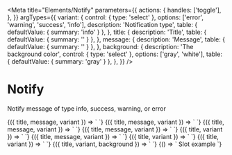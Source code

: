 
<Meta
  title="Elements/Notify"
  parameters={{
    actions: {
      handles: ['toggle'],
    },
  }}
  argTypes={{
    variant: {
      control: { type: 'select' },
      options: ['error', 'warning', 'success', 'info'],
      description: 'Notification type',
      table: { defaultValue: { summary: 'info' } },
    },
    title: {
      description: 'Title',
      table: { defaultValue: { summary: '' } },
    },
    message: {
      description: 'Message',
      table: { defaultValue: { summary: '' } },
    },
    background: {
      description: 'The background color',
      control: { type: 'select' },
      options: ['gray', 'white'],
      table: { defaultValue: { summary: 'gray' } },
    },
  }}
/>

# Notify

Notify message of type info, success, warning, or error

<Canvas>
  <Story
    name='info'
    args={{
      variant: 'info',
      title: 'This is the title.',
      message: 'This is the message.',
    }}
  >
    {({ title, message, variant }) => `
      <v-notify
        variant='${variant}'
        title='${title}'
        message='${message}'
      />
    `}
  </Story>
</Canvas>

<Canvas>
  <Story
    name='success'
    args={{
      variant: 'success',
      title: 'This is the title.',
      message: 'This is the message.',
    }}
  >
    {({ title, message, variant }) => `
      <v-notify
        variant='${variant}'
        title='${title}'
        message='${message}'
      />
    `}
  </Story>
</Canvas>

<Canvas>
  <Story
    name='warning'
    args={{
      variant: 'warning',
      title: 'This is the title.',
      message: 'This is the message.',
    }}
  >
    {({ title, message, variant }) => `
      <v-notify
        variant='${variant}'
        title='${title}'
        message='${message}'
      />
    `}
  </Story>
</Canvas>

<Canvas>
  <Story
    name='error'
    args={{
      variant: 'error',
      title: 'This is the title.',
      message: 'This is the message.',
    }}
  >
    {({ title, message, variant }) => `
      <v-notify
        variant='${variant}'
        title='${title}'
        message='${message}'
      />
    `}
  </Story>
</Canvas>

<Canvas>
  <Story
    name='no message info'
    args={{
      variant: 'info',
      title: 'This is the title.',
    }}
  >
    {({ title, variant }) => `
      <v-notify
        variant='${variant}'
        title='${title}'
      />
    `}
  </Story>
</Canvas>

<Canvas>
  <Story
    name='no message success'
    args={{
      variant: 'success',
      title: 'This is the title.',
    }}
  >
    {({ title, message, variant }) => `
      <v-notify
        variant='${variant}'
        title='${title}'
      />
    `}
  </Story>
</Canvas>

<Canvas>
  <Story
    name='no message warning'
    args={{
      variant: 'warning',
      title: 'This is the title.',
    }}
  >
    {({ title, variant }) => `
      <v-notify
        variant='${variant}'
        title='${title}'
      />
    `}
  </Story>
</Canvas>

<Canvas>
  <Story
    name='no message error'
    args={{
      variant: 'error',
      title: 'This is the title.',
    }}
  >
    {({ title, variant }) => `
      <v-notify
        title='${title}'
        variant='${variant}'
      />
    `}
  </Story>
</Canvas>

<Canvas>
  <Story
    name='White background'
    args={{
      variant: 'error',
      title: 'This is the title.',
      background: 'white',
    }}
  >
    {({ title, variant, background }) => `
      <v-notify
        title='${title}'
        variant='${variant}'
        background='${background}'
      />
    `}
  </Story>
</Canvas>

<Canvas>
  <Story
    name='Slot'
  >
    {() => `
      <v-notify>Slot example</v-notify>
    `}
  </Story>
</Canvas>
